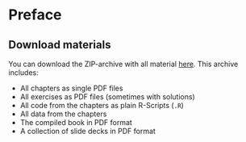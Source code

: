 # Preface {.unnumbered}

## Download materials

You can download the ZIP-archive with all material [here](data-literate-with-R.zip). This archive includes:

- All chapters as single PDF files
- All exercises as PDF files (sometimes with solutions)
- All code from the chapters as plain R-Scripts (`.R`)
- All data from the chapters
- The compiled book in PDF format
- A collection of slide decks in PDF format
